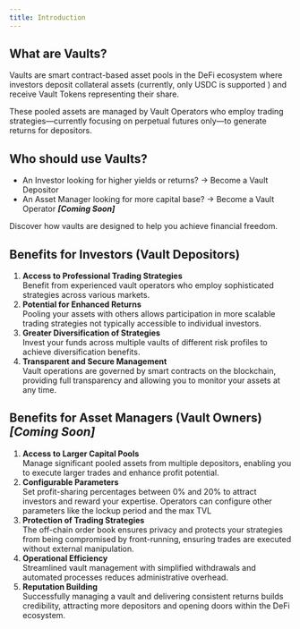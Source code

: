 ```yaml
---
title: Introduction
---
```

## What are Vaults?

Vaults are smart contract-based asset pools in the DeFi ecosystem where investors deposit collateral assets (currently, only USDC is supported ) and receive Vault Tokens representing their share.

These pooled assets are managed by Vault Operators who employ trading strategies—currently focusing on perpetual futures only—to generate returns for depositors.



## Who should use Vaults?

* An Investor looking for higher yields or returns? -> Become a Vault Depositor
* An Asset Manager looking for more capital base? -> Become a Vault Operator _**\[Coming Soon]**_

Discover how vaults are designed to help you achieve financial freedom.



## Benefits for Investors (Vault Depositors)

1. **Access to Professional Trading Strategies**\
   Benefit from experienced vault operators who employ sophisticated strategies across various markets.
2. **Potential for Enhanced Returns**\
   Pooling your assets with others allows participation in more scalable trading strategies not typically accessible to individual investors.
3. **Greater Diversification of Strategies**\
   Invest your funds across multiple vaults of different risk profiles to achieve diversification benefits.
4. **Transparent and Secure Management**\
   Vault operations are governed by smart contracts on the blockchain, providing full transparency and allowing you to monitor your assets at any time.



## Benefits for Asset Managers (Vault Owners)  _\[Coming Soon]_

1. **Access to Larger Capital Pools**\
   Manage significant pooled assets from multiple depositors, enabling you to execute larger trades and enhance profit potential.
2. **Configurable Parameters**\
   Set profit-sharing percentages between 0% and 20% to attract investors and reward your expertise. Operators can configure other parameters like the lockup period and the max TVL
3. **Protection of Trading Strategies**\
   The off-chain order book ensures privacy and protects your strategies from being compromised by front-running, ensuring trades are executed without external manipulation.
4. **Operational Efficiency**\
   Streamlined vault management with simplified withdrawals and automated processes reduces administrative overhead.
5. **Reputation Building**\
   Successfully managing a vault and delivering consistent returns builds credibility, attracting more depositors and opening doors within the DeFi ecosystem.
